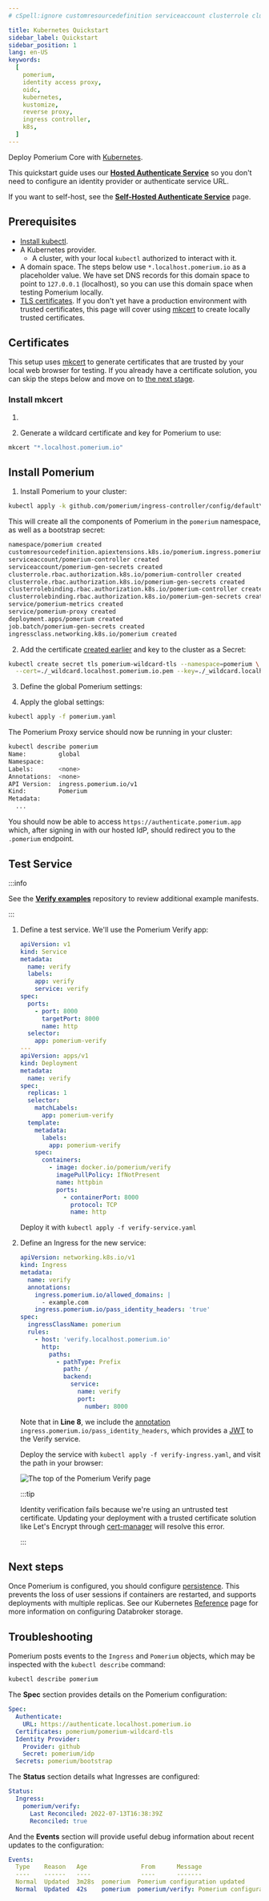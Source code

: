 ```yaml
---
# cSpell:ignore customresourcedefinition serviceaccount clusterrole clusterrolebinding ingressclass whpnw cckv5 4pdkd kubeconfig

title: Kubernetes Quickstart
sidebar_label: Quickstart
sidebar_position: 1
lang: en-US
keywords:
  [
    pomerium,
    identity access proxy,
    oidc,
    kubernetes,
    kustomize,
    reverse proxy,
    ingress controller,
    k8s,
  ]
---
```



Deploy Pomerium Core with [Kubernetes].

This quickstart guide uses our [**Hosted Authenticate Service**](/docs/capabilities/hosted-authenticate-service) so you don't need to configure an identity provider or authenticate service URL.

If you want to self-host, see the [**Self-Hosted Authenticate Service**](/docs/capabilities/self-hosted-authenticate-service) page.

## Prerequisites

- [Install kubectl].
- A Kubernetes provider.
  - A cluster, with your local `kubectl` authorized to interact with it.
- A domain space. The steps below use `*.localhost.pomerium.io` as a placeholder value. We have set DNS records for this domain space to point to `127.0.0.1` (localhost), so you can use this domain space when testing Pomerium locally.
- [TLS certificates]. If you don't yet have a production environment with trusted certificates, this page will cover using [mkcert] to create locally trusted certificates.

## Certificates

This setup uses [mkcert] to generate certificates that are trusted by your local web browser for testing. If you already have a certificate solution, you can skip the steps below and move on to [the next stage](#install-pomerium).

### Install mkcert

1. <InstallMkcert />

1. Generate a wildcard certificate and key for Pomerium to use:

```sh
mkcert "*.localhost.pomerium.io"
```

## Install Pomerium

1. Install Pomerium to your cluster:

```sh
kubectl apply -k github.com/pomerium/ingress-controller/config/default\?ref=v0.27.1
```

This will create all the components of Pomerium in the `pomerium` namespace, as well as a bootstrap secret:

```sh
namespace/pomerium created
customresourcedefinition.apiextensions.k8s.io/pomerium.ingress.pomerium.io created
serviceaccount/pomerium-controller created
serviceaccount/pomerium-gen-secrets created
clusterrole.rbac.authorization.k8s.io/pomerium-controller created
clusterrole.rbac.authorization.k8s.io/pomerium-gen-secrets created
clusterrolebinding.rbac.authorization.k8s.io/pomerium-controller created
clusterrolebinding.rbac.authorization.k8s.io/pomerium-gen-secrets created
service/pomerium-metrics created
service/pomerium-proxy created
deployment.apps/pomerium created
job.batch/pomerium-gen-secrets created
ingressclass.networking.k8s.io/pomerium created
```

2. Add the certificate [created earlier](#certificates) and key to the cluster as a Secret:

```sh
kubectl create secret tls pomerium-wildcard-tls --namespace=pomerium \
  --cert=./_wildcard.localhost.pomerium.io.pem --key=./_wildcard.localhost.pomerium.io-key.pem
```

3. Define the global Pomerium settings:

<GlobalExample />

4. Apply the global settings:

```sh
kubectl apply -f pomerium.yaml
```

The Pomerium Proxy service should now be running in your cluster:

```sh {1}
kubectl describe pomerium
Name:         global
Namespace:
Labels:       <none>
Annotations:  <none>
API Version:  ingress.pomerium.io/v1
Kind:         Pomerium
Metadata:
  ...
```

You should now be able to access `https://authenticate.pomerium.app` which, after signing in with our hosted IdP, should redirect you to the `.pomerium` endpoint.

## Test Service

:::info

See the [**Verify examples**](https://github.com/pomerium/verify/blob/main/examples/ingress.yaml) repository to review additional example manifests.

:::

1. Define a test service. We'll use the Pomerium Verify app:

   ```yaml title=verify-service.yaml
   apiVersion: v1
   kind: Service
   metadata:
     name: verify
     labels:
       app: verify
       service: verify
   spec:
     ports:
       - port: 8000
         targetPort: 8000
         name: http
     selector:
       app: pomerium-verify
   ---
   apiVersion: apps/v1
   kind: Deployment
   metadata:
     name: verify
   spec:
     replicas: 1
     selector:
       matchLabels:
         app: pomerium-verify
     template:
       metadata:
         labels:
           app: pomerium-verify
       spec:
         containers:
           - image: docker.io/pomerium/verify
             imagePullPolicy: IfNotPresent
             name: httpbin
             ports:
               - containerPort: 8000
                 protocol: TCP
                 name: http
   ```

   Deploy it with `kubectl apply -f verify-service.yaml`

2. Define an Ingress for the new service:

   ```yaml title=verify-ingress.yaml {8} showLineNumbers
   apiVersion: networking.k8s.io/v1
   kind: Ingress
   metadata:
     name: verify
     annotations:
       ingress.pomerium.io/allowed_domains: |
         - example.com
       ingress.pomerium.io/pass_identity_headers: 'true'
   spec:
     ingressClassName: pomerium
     rules:
       - host: 'verify.localhost.pomerium.io'
         http:
           paths:
             - pathType: Prefix
               path: /
               backend:
                 service:
                   name: verify
                   port:
                     number: 8000
   ```

   Note that in **Line 8**, we include the [annotation](/docs/k8s/ingress#supported-annotations) `ingress.pomerium.io/pass_identity_headers`, which provides a [JWT](/docs/internals/glossary#json-web-token) to the Verify service.

   Deploy the service with `kubectl apply -f verify-ingress.yaml`, and visit the path in your browser:

   ![The top of the Pomerium Verify page](./img/verify-app.png)

   :::tip

   Identity verification fails because we're using an untrusted test certificate. Updating your deployment with a trusted certificate solution like Let's Encrypt through [cert-manager] will resolve this error.

   :::

## Next steps

Once Pomerium is configured, you should configure [persistence](/docs/internals/data-storage#persistence). This prevents the loss of user sessions if containers are restarted, and supports deployments with multiple replicas. See our Kubernetes [Reference](/docs/internals/data-storage) page for more information on configuring Databroker storage.

## Troubleshooting

Pomerium posts events to the `Ingress` and `Pomerium` objects, which may be inspected with the `kubectl describe` command:

```sh
kubectl describe pomerium
```

The **Spec** section provides details on the Pomerium configuration:

```yaml
Spec:
  Authenticate:
    URL: https://authenticate.localhost.pomerium.io
  Certificates: pomerium/pomerium-wildcard-tls
  Identity Provider:
    Provider: github
    Secret: pomerium/idp
  Secrets: pomerium/bootstrap
```

The **Status** section details what Ingresses are configured:

```yaml
Status:
  Ingress:
    pomerium/verify:
      Last Reconciled: 2022-07-13T16:38:39Z
      Reconciled: true
```

And the **Events** section will provide useful debug information about recent updates to the configuration:

```yaml
Events:
  Type    Reason   Age               From      Message
  ----    ------   ----              ----      -------
  Normal  Updated  3m28s  pomerium  Pomerium configuration updated
  Normal  Updated  42s    pomerium  pomerium/verify: Pomerium configuration updated
```

[cert-manager]: https://cert-manager.io/docs/
[identity provider]: /docs/identity-providers
[ingress controller]: ./ingress.md
[install kubectl]: https://kubernetes.io/docs/tasks/tools/install-kubectl/
[kubernetes]: https://kubernetes.io
[mkcert]: https://github.com/FiloSottile/mkcert
[organizing cluster access using kubeconfig files]: https://kubernetes.io/docs/concepts/configuration/organize-cluster-access-kubeconfig/
[tls certificates]: /docs/guides/certificates
